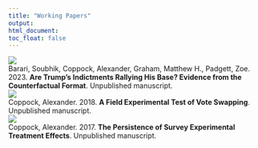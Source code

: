 ```yaml
---
title: "Working Papers"
output:
html_document:
toc_float: false
---
```

<!--html_preserve-->
<div class="band full">
<div class="bandContent gallerySection">
<div class="galleryItems"> 

<div class="galleryItem">
<a href="barari_etal_2023.html"> <img class="galleryItemImage" src="card_figures/barari_etal_2023_card.png"/> </a>
<div class="galleryItemDescription"> Barari, Soubhik, Coppock, Alexander, Graham, Matthew H., Padgett, Zoe. 2023. <b>Are Trump's Indictments Rallying His Base? Evidence from the Counterfactual Format</b>. Unpublished manuscript. </div>
</div>
<div class="galleryItem">
<a href="coppock_2018.html"> <img class="galleryItemImage" src="card_figures/coppock_2018_card.png"/> </a>
<div class="galleryItemDescription"> Coppock, Alexander. 2018. <b>A Field Experimental Test of Vote Swapping</b>. Unpublished manuscript. </div>
</div>
<div class="galleryItem">
<a href="coppock_2017b.html"> <img class="galleryItemImage" src="card_figures/coppock_2017b_card.png"/> </a>
<div class="galleryItemDescription"> Coppock, Alexander. 2017. <b>The Persistence of Survey Experimental Treatment Effects</b>. Unpublished manuscript. </div>
</div>
</div>
</div>
<!--/html_preserve-->